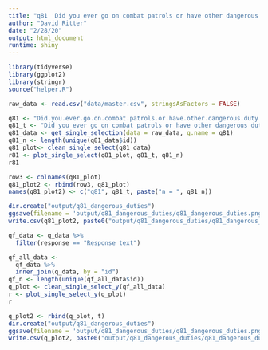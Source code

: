 ```yaml
---
title: "q81 'Did you ever go on combat patrols or have other dangerous duty?'"
author: "David Ritter"
date: "2/28/20"
output: html_document
runtime: shiny
---
```


```r
library(tidyverse)
library(ggplot2)
library(stringr)
source("helper.R")
```

```r
raw_data <- read.csv("data/master.csv", stringsAsFactors = FALSE)
```

```r
q81 <- "Did.you.ever.go.on.combat.patrols.or.have.other.dangerous.duty."
q81_t <- "Did you ever go on combat patrols or have other dangerous duty?"
q81_data <- get_single_selection(data = raw_data, q.name = q81)
q81_n <- length(unique(q81_data$id))
q81_plot<- clean_single_select(q81_data)
r81 <- plot_single_select(q81_plot, q81_t, q81_n)
r81
```

```r
row3 <- colnames(q81_plot)
q81_plot2 <- rbind(row3, q81_plot)
names(q81_plot2) <- c("q81", q81_t, paste("n = ", q81_n))
```

```r
dir.create("output/q81_dangerous_duties")
ggsave(filename = 'output/q81_dangerous_duties/q81_dangerous_duties.png', plot = r81, device = 'png')
write.csv(q81_plot2, paste0("output/q81_dangerous_duties/q81_dangerous_duties_", q81_n,".csv"), row.names=F)
```








```r
qf_data <- q_data %>%
  filter(response == "Response text")
```

```r
qf_all_data <- 
  qf_data %>%
  inner_join(q_data, by = "id")
qf_n <- length(unique(qf_all_data$id))
q_plot <- clean_single_select_y(qf_all_data)
r <- plot_single_select_y(q_plot)
r
```

```r
q_plot2 <- rbind(q_plot, t)
dir.create("output/q81_dangerous_duties")
ggsave(filename = 'output/q81_dangerous_duties/q81_dangerous_duties.png', plot = r, device = 'png')
write.csv(q_plot2, paste0("output/q81_dangerous_duties/q81_dangerous_duties_", qf_n,".csv"), row.names=F)
```

